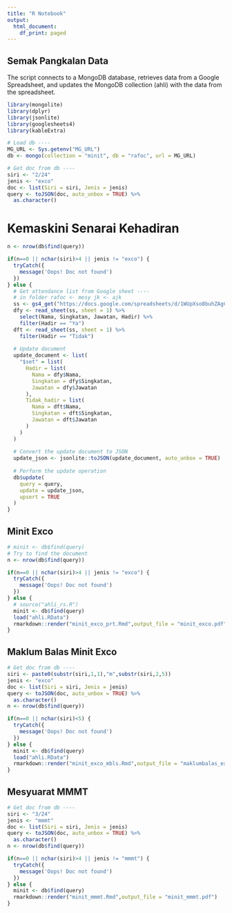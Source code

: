 ```yaml
---
title: "R Notebook"
output:
  html_document:
    df_print: paged
---
```


## Semak Pangkalan Data
The script connects to a MongoDB database, retrieves data from a Google Spreadsheet, and updates the MongoDB collection (ahli) with the data from the spreadsheet.

```r

library(mongolite)
library(dplyr)
library(jsonlite)
library(googlesheets4)
library(kableExtra)

# Load db ----
MG_URL <- Sys.getenv("MG_URL")
db <- mongo(collection = "minit", db = "rafoc", url = MG_URL)

# Get doc from db ----
siri <- "2/24"
jenis <- "exco"
doc <- list(Siri = siri, Jenis = jenis)
query <- toJSON(doc, auto_unbox = TRUE) %>% 
  as.character()
```

# Kemaskini Senarai Kehadiran

```r

n <- nrow(db$find(query))

if(n==0 || nchar(siri)>4 || jenis != "exco") {
  tryCatch({
    message('Oops! Doc not found')
  })
} else {
  # Get attendance list from Google sheet ----
  # in folder rafoc <- mesy jk <- ajk
  ss <- gs4_get("https://docs.google.com/spreadsheets/d/1WUpXso8buhZAgC1Ya4uFGTFw3fiTE4ligyAFfPJ_nt4/edit#gid=0")
  dfy <- read_sheet(ss, sheet = 1) %>% 
    select(Nama, Singkatan, Jawatan, Hadir) %>% 
    filter(Hadir == "Ya")
  dft <- read_sheet(ss, sheet = 1) %>% 
    filter(Hadir == "Tidak")
  
  # Update document
  update_document <- list(
    "$set" = list(
      Hadir = list(
        Nama = dfy$Nama,
        Singkatan = dfy$Singkatan,
        Jawatan = dfy$Jawatan
      ),
      Tidak_hadir = list(
        Nama = dft$Nama,
        Singkatan = dft$Singkatan,
        Jawatan = dft$Jawatan
      )
    )
  )
  
  # Convert the update document to JSON
  update_json <- jsonlite::toJSON(update_document, auto_unbox = TRUE)
  
  # Perform the update operation
  db$update(
    query = query,
    update = update_json,
    upsert = TRUE
  )
}
```

## Minit Exco

```r
# minit <- db$find(query) 
# Try to find the document
n <- nrow(db$find(query))

if(n==0 || nchar(siri)>4 || jenis != "exco") {
  tryCatch({
    message('Oops! Doc not found')
  })
} else {
  # source("ahli_rs.R")
  minit <- db$find(query)
  load("ahli.RData")
  rmarkdown::render("minit_exco_prt.Rmd",output_file = "minit_exco.pdf")
}

```
## Maklum Balas Minit Exco

```r
# Get doc from db ----
siri <- paste0(substr(siri,1,1),"m",substr(siri,2,5))
jenis <- "exco"
doc <- list(Siri = siri, Jenis = jenis)
query <- toJSON(doc, auto_unbox = TRUE) %>% 
  as.character()
n <- nrow(db$find(query))

if(n==0 || nchar(siri)<5) {
  tryCatch({
    message('Oops! Doc not found')
  })
} else {
  minit <- db$find(query) 
  load("ahli.RData")
  rmarkdown::render("minit_exco_mbls.Rmd",output_file = "maklumbalas_exco.pdf")
}
```
## Mesyuarat MMMT

```r
# Get doc from db ----
siri <- "3/24"
jenis <- "mmmt"
doc <- list(Siri = siri, Jenis = jenis)
query <- toJSON(doc, auto_unbox = TRUE) %>% 
  as.character()
n <- nrow(db$find(query))

if(n==0 || nchar(siri)>4 || jenis != "mmmt") {
  tryCatch({
    message('Oops! Doc not found')
  })
} else {
  minit <- db$find(query)
  rmarkdown::render("minit_mmmt.Rmd",output_file = "minit_mmmt.pdf")
}
```


